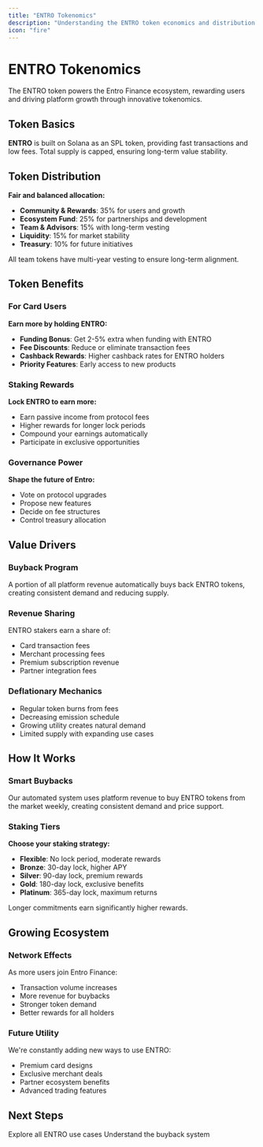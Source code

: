 ```yaml
---
title: "ENTRO Tokenomics"
description: "Understanding the ENTRO token economics and distribution model"
icon: "fire"
---
```


# ENTRO Tokenomics

The ENTRO token powers the Entro Finance ecosystem, rewarding users and driving platform growth through innovative tokenomics.

## Token Basics

**ENTRO** is built on Solana as an SPL token, providing fast transactions and low fees. Total supply is capped, ensuring long-term value stability.

## Token Distribution

**Fair and balanced allocation:**
- **Community & Rewards**: 35% for users and growth
- **Ecosystem Fund**: 25% for partnerships and development  
- **Team & Advisors**: 15% with long-term vesting
- **Liquidity**: 15% for market stability
- **Treasury**: 10% for future initiatives

All team tokens have multi-year vesting to ensure long-term alignment.

## Token Benefits

### For Card Users

**Earn more by holding ENTRO:**
- **Funding Bonus**: Get 2-5% extra when funding with ENTRO
- **Fee Discounts**: Reduce or eliminate transaction fees
- **Cashback Rewards**: Higher cashback rates for ENTRO holders
- **Priority Features**: Early access to new products

### Staking Rewards

**Lock ENTRO to earn more:**
- Earn passive income from protocol fees
- Higher rewards for longer lock periods
- Compound your earnings automatically
- Participate in exclusive opportunities

### Governance Power

**Shape the future of Entro:**
- Vote on protocol upgrades
- Propose new features
- Decide on fee structures
- Control treasury allocation

## Value Drivers

### Buyback Program

A portion of all platform revenue automatically buys back ENTRO tokens, creating consistent demand and reducing supply.

### Revenue Sharing

ENTRO stakers earn a share of:
- Card transaction fees
- Merchant processing fees
- Premium subscription revenue
- Partner integration fees

### Deflationary Mechanics

- Regular token burns from fees
- Decreasing emission schedule
- Growing utility creates natural demand
- Limited supply with expanding use cases

## How It Works

### Smart Buybacks

Our automated system uses platform revenue to buy ENTRO tokens from the market weekly, creating consistent demand and price support.

### Staking Tiers

**Choose your staking strategy:**
- **Flexible**: No lock period, moderate rewards
- **Bronze**: 30-day lock, higher APY
- **Silver**: 90-day lock, premium rewards  
- **Gold**: 180-day lock, exclusive benefits
- **Platinum**: 365-day lock, maximum returns

Longer commitments earn significantly higher rewards.

## Growing Ecosystem

### Network Effects

As more users join Entro Finance:
- Transaction volume increases
- More revenue for buybacks
- Stronger token demand
- Better rewards for all holders

### Future Utility

We're constantly adding new ways to use ENTRO:
- Premium card designs
- Exclusive merchant deals
- Partner ecosystem benefits
- Advanced trading features

## Next Steps

<CardGroup cols={2}>
  <Card
    title="Token Utility"
    icon="wrench"
    href="/tokenomics/utility"
  >
    Explore all ENTRO use cases
  </Card>
  <Card
    title="Buyback Mechanism"
    icon="chart-line"
    href="/tokenomics/buyback-mechanism"
  >
    Understand the buyback system
  </Card>
</CardGroup>